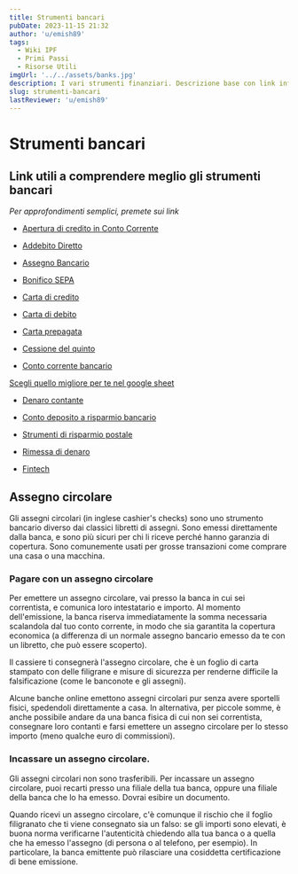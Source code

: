 ```yaml
---
title: Strumenti bancari
pubDate: 2023-11-15 21:32
author: 'u/emish89'
tags:
  - Wiki IPF
  - Primi Passi
  - Risorse Utili
imgUrl: '../../assets/banks.jpg'
description: I vari strumenti finanziari. Descrizione base con link informativi
slug: strumenti-bancari
lastReviewer: 'u/emish89'
---
```



# **Strumenti bancari**

## Link utili a comprendere meglio gli strumenti bancari

_Per approfondimenti semplici, premete sui link_

- [Apertura di credito in Conto Corrente](http://www.quellocheconta.gov.it/it/strumenti/bancari-finanziari/apertura_di_credito_in_conto_corrente)

- [Addebito Diretto](http://www.quellocheconta.gov.it/it/strumenti/bancari-finanziari/addebito-diretto)

- [Assegno Bancario](http://www.quellocheconta.gov.it/it/strumenti/bancari-finanziari/assegno_bancario)

- [Bonifico SEPA](http://www.quellocheconta.gov.it/it/strumenti/bancari-finanziari/bonifico-SEPA)

- [Carta di credito](http://www.quellocheconta.gov.it/it/strumenti/bancari-finanziari/carta-di-credito)

- [Carta di debito](http://www.quellocheconta.gov.it/it/strumenti/bancari-finanziari/carta-di-debito)

- [Carta prepagata](http://www.quellocheconta.gov.it/it/strumenti/bancari-finanziari/carta-prepagata)

- [Cessione del quinto](http://www.quellocheconta.gov.it/it/strumenti/bancari-finanziari/cessione-del-quinto)

- [Conto corrente bancario](http://www.quellocheconta.gov.it/it/strumenti/bancari-finanziari/conto-corrente-bancario)

[Scegli quello migliore per te nel google sheet](https://docs.google.com/spreadsheets/d/12rjbcnFhTphgyWf-F5MfDZUCpZcURmJfGnHap9Rf5rU/edit#gid=0)

- [Denaro contante](http://www.quellocheconta.gov.it/it/strumenti/bancari-finanziari/denaro-contante)

- [Conto deposito a risparmio bancario](http://www.quellocheconta.gov.it/it/strumenti/bancari-finanziari/deposito-risparmio-bancario)

- [Strumenti di risparmio postale](http://www.quellocheconta.gov.it/it/strumenti/bancari-finanziari/deposito-risparmio-postale)

- [Rimessa di denaro](http://www.quellocheconta.gov.it/it/strumenti/bancari-finanziari/rimessa-di-denaro)

- [Fintech](https://www.bancaditalia.it/compiti/sispaga-mercati/fintech/index.html)


## Assegno circolare

Gli assegni circolari (in inglese cashier's checks) sono uno strumento bancario diverso dai classici libretti di assegni. 
Sono emessi direttamente dalla banca, e sono più sicuri per chi li riceve perché hanno garanzia di copertura. 
Sono comunemente usati per grosse transazioni come comprare una casa o una macchina.

### Pagare con un assegno circolare
Per emettere un assegno circolare, vai presso la banca in cui sei correntista, e comunica loro intestatario e importo. 
Al momento dell'emissione, la banca riserva immediatamente la somma necessaria scalandola dal tuo conto corrente, 
in modo che sia garantita la copertura economica (a differenza di un normale assegno bancario emesso da te con un libretto, che può essere scoperto).

Il cassiere ti consegnerà l'assegno circolare, che è un foglio di carta stampato con delle filigrane e misure di sicurezza 
per renderne difficile la falsificazione (come le banconote e gli assegni).

Alcune banche online emettono assegni circolari pur senza avere sportelli fisici, spedendoli direttamente a casa. 
In alternativa, per piccole somme, è anche possibile andare da una banca fisica di cui non sei correntista, 
consegnare loro contanti e farsi emettere un assegno circolare per lo stesso importo (meno qualche euro di commissioni).

### Incassare un assegno circolare.
Gli assegni circolari non sono trasferibili. Per incassare un assegno circolare, puoi recarti presso una filiale della tua banca, 
oppure una filiale della banca che lo ha emesso. Dovrai esibire un documento.

Quando ricevi un assegno circolare, c'è comunque il rischio che il foglio filigranato che ti viene consegnato sia un falso: 
se gli importi sono elevati, è buona norma verificarne l'autenticità chiedendo alla tua banca o a quella che ha emesso l'assegno 
(di persona o al telefono, per esempio). In particolare, la banca emittente può rilasciare una cosiddetta certificazione di bene emissione.

